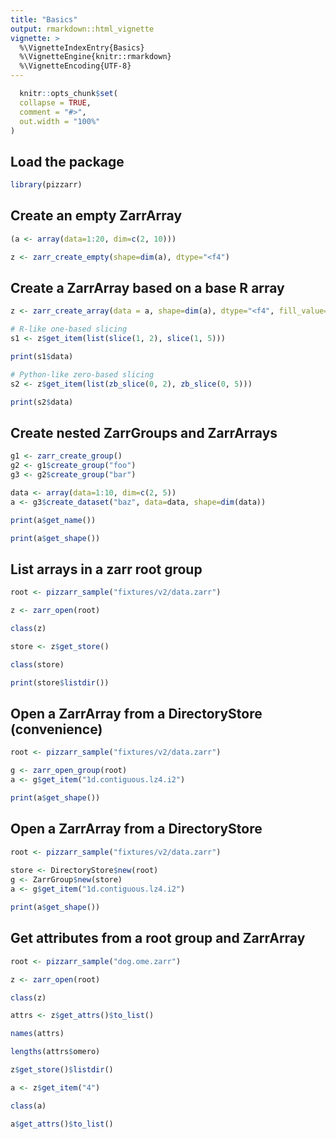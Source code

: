 ```yaml
---
title: "Basics"
output: rmarkdown::html_vignette
vignette: >
  %\VignetteIndexEntry{Basics}
  %\VignetteEngine{knitr::rmarkdown}
  %\VignetteEncoding{UTF-8}
---
```


```r
  knitr::opts_chunk$set(
  collapse = TRUE,
  comment = "#>",
  out.width = "100%"
)
```

## Load the package

```r
library(pizzarr)
```

## Create an empty ZarrArray

```r
(a <- array(data=1:20, dim=c(2, 10)))

z <- zarr_create_empty(shape=dim(a), dtype="<f4")
```

## Create a ZarrArray based on a base R array

```r
z <- zarr_create_array(data = a, shape=dim(a), dtype="<f4", fill_value=NA)

# R-like one-based slicing
s1 <- z$get_item(list(slice(1, 2), slice(1, 5)))

print(s1$data)

# Python-like zero-based slicing
s2 <- z$get_item(list(zb_slice(0, 2), zb_slice(0, 5)))

print(s2$data)

```

## Create nested ZarrGroups and ZarrArrays

```r
g1 <- zarr_create_group()
g2 <- g1$create_group("foo")
g3 <- g2$create_group("bar")

data <- array(data=1:10, dim=c(2, 5))
a <- g3$create_dataset("baz", data=data, shape=dim(data))

print(a$get_name())

print(a$get_shape())
```

## List arrays in a zarr root group

```r
root <- pizzarr_sample("fixtures/v2/data.zarr")

z <- zarr_open(root)

class(z)

store <- z$get_store()

class(store)

print(store$listdir())
```

## Open a ZarrArray from a DirectoryStore (convenience)

```r
root <- pizzarr_sample("fixtures/v2/data.zarr")

g <- zarr_open_group(root)
a <- g$get_item("1d.contiguous.lz4.i2")

print(a$get_shape())
```

## Open a ZarrArray from a DirectoryStore

```r
root <- pizzarr_sample("fixtures/v2/data.zarr")
    
store <- DirectoryStore$new(root)
g <- ZarrGroup$new(store)
a <- g$get_item("1d.contiguous.lz4.i2")

print(a$get_shape())
```

## Get attributes from a root group and ZarrArray

```r
root <- pizzarr_sample("dog.ome.zarr")

z <- zarr_open(root)

class(z)

attrs <- z$get_attrs()$to_list()

names(attrs)

lengths(attrs$omero)

z$get_store()$listdir()

a <- z$get_item("4")

class(a)

a$get_attrs()$to_list()
```
